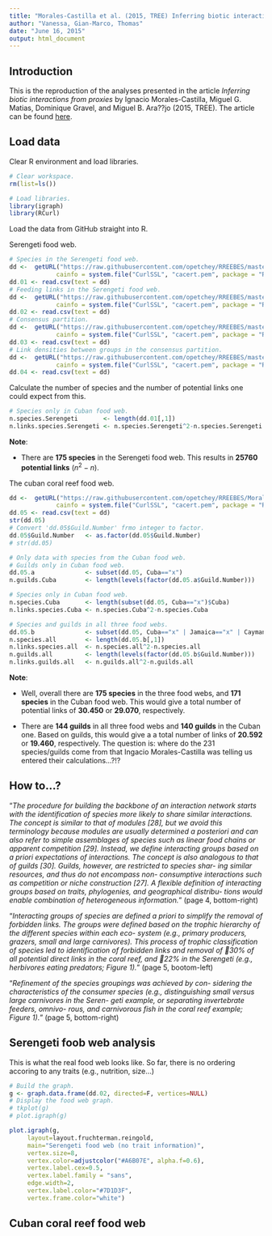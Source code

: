 ```yaml
---
title: "Morales-Castilla et al. (2015, TREE) Inferring biotic interactions from proxies."
author: "Vanessa, Gian-Marco, Thomas"
date: "June 16, 2015"
output: html_document
---
```


## Introduction

This is the reproduction of the analyses presented in the article *Inferring biotic interactions from proxies* by Ignacio Morales-Castilla, Miguel G. Matias, Dominique Gravel, and Miguel B. Ara??jo (2015, TREE). The article can be found [here](http://www.sciencedirect.com/science/article/pii/S0169534715000774).




## Load data

Clear R environment and load libraries.
```r
# Clear workspace.
rm(list=ls())

# Load libraries.
library(igraph)
library(RCurl)
```

Load the data from GitHub straight into R.

Serengeti food web.
```r
# Species in the Serengeti food web.
dd <-  getURL("https://raw.githubusercontent.com/opetchey/RREEBES/master/MORALES-CASTILLA_etal_2015_TREE/Data/Serengeti%20data/journal.pcbi.1002321.s004.CSV",
             cainfo = system.file("CurlSSL", "cacert.pem", package = "RCurl"))
dd.01 <- read.csv(text = dd)
# Feeding links in the Serengeti food web.
dd <-  getURL("https://raw.githubusercontent.com/opetchey/RREEBES/master/MORALES-CASTILLA_etal_2015_TREE/Data/Serengeti%20data/journal.pcbi.1002321.s005.CSV",
             cainfo = system.file("CurlSSL", "cacert.pem", package = "RCurl"))
dd.02 <- read.csv(text = dd)
# Consensus partition.
dd <-  getURL("https://raw.githubusercontent.com/opetchey/RREEBES/master/MORALES-CASTILLA_etal_2015_TREE/Data/Serengeti%20data/journal.pcbi.1002321.s006.CSV",
             cainfo = system.file("CurlSSL", "cacert.pem", package = "RCurl"))
dd.03 <- read.csv(text = dd)
# Link densities between groups in the consensus partition.
dd <-  getURL("https://raw.githubusercontent.com/opetchey/RREEBES/master/MORALES-CASTILLA_etal_2015_TREE/Data/Serengeti%20data/journal.pcbi.1002321.s007.CSV",
             cainfo = system.file("CurlSSL", "cacert.pem", package = "RCurl"))
dd.04 <- read.csv(text = dd)
```

Calculate the number of species and the number of potential links one could expect from this.
```r
# Species only in Cuban food web.
n.species.Serengeti       <- length(dd.01[,1])
n.links.species.Serengeti <- n.species.Serengeti^2-n.species.Serengeti

```


**Note**: 

* There are **175 species** in the Serengeti food web. This results in **25760 potential links** ($n^2-n$).



The cuban coral reef food web.
```r
dd <-  getURL("https://raw.githubusercontent.com/opetchey/RREEBES/Morales-Castilla_etal_2015_TREE/MORALES-CASTILLA_etal_2015_TREE/Data/Coral%20reef%20data/857470.item.4%20-%20Guild%20key%2C%20all%20data%20sets.csv",
             cainfo = system.file("CurlSSL", "cacert.pem", package = "RCurl"))
dd.05 <- read.csv(text = dd)
str(dd.05)
# Convert 'dd.05$Guild.Number' frmo integer to factor.
dd.05$Guild.Number   <- as.factor(dd.05$Guild.Number)
# str(dd.05)

# Only data with species from the Cuban food web.
# Guilds only in Cuban food web.
dd.05.a              <- subset(dd.05, Cuba=="x")
n.guilds.Cuba        <- length(levels(factor(dd.05.a$Guild.Number)))

# Species only in Cuban food web.
n.species.Cuba       <- length(subset(dd.05, Cuba=="x")$Cuba)
n.links.species.Cuba <- n.species.Cuba^2-n.species.Cuba

# Species and guilds in all three food webs.
dd.05.b              <- subset(dd.05, Cuba=="x" | Jamaica=="x" | Cayman.Islands=="x")
n.species.all        <- length(dd.05.b[,1])
n.links.species.all  <- n.species.all^2-n.species.all 
n.guilds.all         <- length(levels(factor(dd.05.b$Guild.Number)))
n.links.guilds.all   <- n.guilds.all^2-n.guilds.all

```

**Note**: 

* Well, overall there are **175 species** in the three food webs, and **171 species** in the Cuban food web. This would give a total number of potential links of **30.450** or **29.070**, respectively. 

* There are **144 guilds** in all three food webs and **140 guilds** in the Cuban one. Based on guilds, this would give a a total number of links of **20.592** or **19.460**, respectively. The question is: where do the 231 species/guilds come from that Ingacio Morales-Castilla was telling us entered their calculations...?!?

## How to...?

"*The procedure for building the backbone of an interaction network starts with the identification of species more likely to share similar interactions. The concept is similar to that of modules [28], but we avoid this terminology because modules are usually determined a posteriori and can also refer to simple assemblages of species such as linear food chains or apparent competition [29]. Instead, we define interacting groups based on a priori expectations of interactions. The concept is also analogous to that of guilds [30]. Guilds, however, are restricted to species shar- ing similar resources, and thus do not encompass non- consumptive interactions such as competition or niche construction [27]. A flexible definition of interacting groups based on traits, phylogenies, and geographical distribu- tions would enable combination of heterogeneous information.*" (page 4, bottom-right)

"*Interacting groups of species are defined a priori to simplify the removal of forbidden links. The groups were defined based on the trophic hierarchy of the different species within each eco- system (e.g., primary producers, grazers, small and large carnivores). This process of trophic classification of species led to identification of forbidden links and removal of 􏰁30% of all potential direct links in the coral reef, and 􏰁22% in the Serengeti (e.g., herbivores eating predators; Figure 1).*" (page 5, bootom-left)

"*Refinement of the species groupings was achieved by con- sidering the characteristics of the consumer species (e.g., distinguishing small versus large carnivores in the Seren- geti example, or separating invertebrate feeders, omnivo- rous, and carnivorous fish in the coral reef example; Figure 1).*" (page 5, bottom-right)

## Serengeti foob web analysis

This is what the real food web looks like. So far, there is no ordering accoring to any traits (e.g., nutrition, size...)
```r
# Build the graph.
g <- graph.data.frame(dd.02, directed=F, vertices=NULL)
# Display the food web graph.
# tkplot(g)
# plot.igraph(g)

```


```r
plot.igraph(g, 
     layout=layout.fruchterman.reingold, 
     main="Serengeti food web (no trait information)",
     vertex.size=8, 
     vertex.color=adjustcolor("#A6B07E", alpha.f=0.6),
     vertex.label.cex=0.5,
     vertex.label.family = "sans",
     edge.width=2, 
     vertex.label.color="#7D1D3F",
     vertex.frame.color="white")
```




## Cuban coral reef food web









